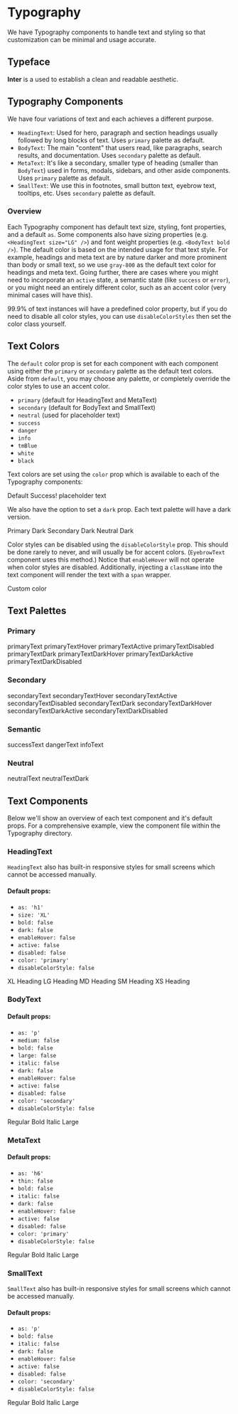
<Meta title="Theme/Typography/Documentation" />

# Typography

We have Typography components to handle text and styling so that customization can be minimal and usage accurate.

## **Typeface**

**Inter** is a used to establish a clean and readable aesthetic.

<TypefaceCard />

## **Typography Components**

We have four variations of text and each achieves a different purpose.

- `HeadingText`: Used for hero, paragraph and section headings usually followed by long blocks of text.
  Uses `primary` palette as default.
- `BodyText`: The main "content" that users read, like paragraphs, search results, and documentation.
  Uses `secondary` palette as default.
- `MetaText`: It's like a secondary, smaller type of heading (smaller than `BodyText`) used in forms, modals, sidebars, and other aside components. Uses `primary` palette as default.
- `SmallText`: We use this in footnotes, small button text, eyebrow text, tooltips, etc.
  Uses `secondary` palette as default.

### **Overview**

Each Typography component has default text size, styling, font properties, and a default `as`.
Some components also have sizing properties (e.g. `<HeadingText size="LG" />`) and font weight properties (e.g. `<BodyText bold />`).
The default color is based on the intended usage for that text style. For example, headings and meta text are by nature darker and more prominent than body or small text, so we use `gray-800` as the default text color for headings and meta text.
Going further, there are cases where you might need to incorporate an `active` state, a semantic state (like `success` or `error`), or you might need an entirely different color, such as an accent color (very minimal cases will have this).

99.9% of text instances will have a predefined color property, but if you do need to disable all color styles, you can use `disableColorStyles` then set the color class yourself.

## **Text Colors**

The `default` color prop is set for each component with each component using either the `primary` or `secondary` palette as the default text colors.
Aside from `default`, you may choose any palette, or completely override the color styles to use an accent color.

- `primary` (default for HeadingText and MetaText)
- `secondary` (default for BodyText and SmallText)
- `neutral` (used for placeholder text)
- `success`
- `danger`
- `info`
- `tmBlue`
- `white`
- `black`

Text colors are set using the `color` prop which is available to each of the Typography components:

<Canvas>
  <PanelItem align="start" direction="col">
    <MetaText>Default</MetaText>
    <MetaText color="success">Success!</MetaText>
    <MetaText color="neutral">placeholder text</MetaText>
  </PanelItem>
</Canvas>

We also have the option to set a `dark` prop. Each text palette will have a dark version.

<Canvas>
  <PanelItem className="bg-primaryBackgroundDark rounded pl-2" align="start" direction="col">
    <MetaText dark>Primary Dark</MetaText>
    <MetaText color="secondary" dark>
      Secondary Dark
    </MetaText>
    <MetaText color="neutral" dark>
      Neutral Dark
    </MetaText>
  </PanelItem>
</Canvas>

Color styles can be disabled using the `disableColorStyle` prop.
This should be done rarely to never, and will usually be for accent colors. (`EyebrowText` component uses this method.)
Notice that `enableHover` will not operate when color styles are disabled.
Additionally, injecting a `className` into the text component will render the text with a `span` wrapper.

<Canvas>
  <MetaText disableColorStyle enableHover className="text-magenta-500">
    Custom color
  </MetaText>
</Canvas>

## **Text Palettes**

### Primary

<Canvas>
  <PanelItem fullWidth align="start" direction="col">
    <PanelItem
      fullWidth
      className="bg-neutralBackgroundSoft rounded pl-2"
      align="start"
      direction="col">
      <MetaText>primaryText</MetaText>
      <MetaText active>primaryTextHover</MetaText>
      <MetaText active>primaryTextActive</MetaText>
      <MetaText disabled>primaryTextDisabled</MetaText>
    </PanelItem>
    <PanelItem
      fullWidth
      className="bg-primaryBackgroundDark rounded pl-2"
      align="start"
      direction="col">
      <MetaText dark>primaryTextDark</MetaText>
      <MetaText active dark>
        primaryTextDarkHover
      </MetaText>
      <MetaText active dark>
        primaryTextDarkActive
      </MetaText>
      <MetaText disabled dark>
        primaryTextDarkDisabled
      </MetaText>
    </PanelItem>
  </PanelItem>
</Canvas>

### Secondary

<Canvas>
  <PanelItem fullWidth align="start" direction="col">
    <PanelItem
      fullWidth
      className="bg-neutralBackgroundSoft rounded pl-2"
      align="start"
      direction="col">
      <MetaText color="secondary">secondaryText</MetaText>
      <MetaText color="secondary" active>
        secondaryTextHover
      </MetaText>
      <MetaText color="secondary" active>
        secondaryTextActive
      </MetaText>
      <MetaText color="secondary" disabled>
        secondaryTextDisabled
      </MetaText>
    </PanelItem>
    <PanelItem
      fullWidth
      className="bg-primaryBackgroundDark rounded pl-2"
      align="start"
      direction="col">
      <MetaText color="secondary" dark>
        secondaryTextDark
      </MetaText>
      <MetaText color="secondary" active dark>
        secondaryTextDarkHover
      </MetaText>
      <MetaText color="secondary" active dark>
        secondaryTextDarkActive
      </MetaText>
      <MetaText color="secondary" disabled dark>
        secondaryTextDarkDisabled
      </MetaText>
    </PanelItem>
  </PanelItem>
</Canvas>

### Semantic

<Canvas>
  <PanelItem
    fullWidth
    className="bg-neutralBackgroundSoft rounded pl-2"
    align="start"
    direction="col">
    <MetaText color="success">successText</MetaText>
    <MetaText color="danger">dangerText</MetaText>
    <MetaText color="info">infoText</MetaText>
  </PanelItem>
</Canvas>

### Neutral

<Canvas>
  <PanelItem fullWidth align="start" direction="col">
    <PanelItem
      fullWidth
      className="bg-neutralBackgroundSoft rounded pl-2"
      align="start"
      direction="col">
      <MetaText color="neutral">neutralText</MetaText>
    </PanelItem>
    <PanelItem
      fullWidth
      className="bg-primaryBackgroundDark rounded pl-2"
      align="start"
      direction="col">
      <MetaText color="neutral" dark>
        neutralTextDark
      </MetaText>
    </PanelItem>
  </PanelItem>
</Canvas>

## **Text Components**

Below we'll show an overview of each text component and it's default props. For a comprehensive example, view the component file within the Typography directory.

### **HeadingText**

`HeadingText` also has built-in responsive styles for small screens which cannot be accessed manually.

#### **Default props:**

- `as: 'h1'`
- `size: 'XL'`
- `bold: false`
- `dark: false`
- `enableHover: false`
- `active: false`
- `disabled: false`
- `color: 'primary'`
- `disableColorStyle: false`

<Canvas>
  <PanelItem direction="col" align="start">
    <HeadingText size="XL" as="h1">
      XL Heading
    </HeadingText>
    <HeadingText size="LG" as="h2">
      LG Heading
    </HeadingText>
    <HeadingText size="MD" as="h3">
      MD Heading
    </HeadingText>
    <HeadingText size="SM" as="h4">
      SM Heading
    </HeadingText>
    <HeadingText size="XS" as="h5">
      XS Heading
    </HeadingText>
  </PanelItem>
</Canvas>

### **BodyText**

#### **Default props:**

- `as: 'p'`
- `medium: false`
- `bold: false`
- `large: false`
- `italic: false`
- `dark: false`
- `enableHover: false`
- `active: false`
- `disabled: false`
- `color: 'secondary'`
- `disableColorStyle: false`

<Canvas>
  <PanelItem direction="col" align="start">
    <BodyText as="p">Regular</BodyText>
    <BodyText as="p" bold>
      Bold
    </BodyText>
    <BodyText as="p" italic>
      Italic
    </BodyText>
    <BodyText as="p" large>
      Large
    </BodyText>
  </PanelItem>
</Canvas>

### **MetaText**

#### **Default props:**

- `as: 'h6'`
- `thin: false`
- `bold: false`
- `italic: false`
- `dark: false`
- `enableHover: false`
- `active: false`
- `disabled: false`
- `color: 'primary'`
- `disableColorStyle: false`

<Canvas>
  <PanelItem direction="col" align="start">
    <MetaText as="h6">Regular</MetaText>
    <MetaText as="h6" bold>
      Bold
    </MetaText>
    <MetaText as="h6" italic>
      Italic
    </MetaText>
    <MetaText as="h6" large>
      Large
    </MetaText>
  </PanelItem>
</Canvas>

### **SmallText**

`SmallText` also has built-in responsive styles for small screens which cannot be accessed manually.

#### **Default props:**

- `as: 'p'`
- `bold: false`
- `italic: false`
- `dark: false`
- `enableHover: false`
- `active: false`
- `disabled: false`
- `color: 'secondary'`
- `disableColorStyle: false`

<Canvas>
  <PanelItem direction="col" align="start">
    <SmallText as="h6">Regular</SmallText>
    <SmallText as="h6" bold>
      Bold
    </SmallText>
    <SmallText as="h6" italic>
      Italic
    </SmallText>
    <SmallText as="h6" large>
      Large
    </SmallText>
  </PanelItem>
</Canvas>
